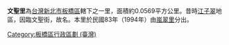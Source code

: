 {{Coord|25.0289019|121.4788238|source:GoogleMaps|display=title}}
{{ROC Village or Li Info|
City/CountyName=新北市|
DivName=板橋區|
Village/LiName=文聖|
Village/Li=里|
OldName =|
Longitude =|
Latitude =|
AreaTotal =0.0569|
HouseholdTotal=1,424|
PopTotal =4,129|
YearMonth=2013年1月|
Head =楊仁瑰|
Male =|
Female =|
Sub =17|
Website =|
Neighbors =|
MapLocation =|
Address =文聖街149巷27號|
DataSource =
}}
'''文聖里'''為[[台灣|台灣]][[新北市|新北市]][[板橋區_(台灣)|板橋區]]轄下之一里，面積約0.0569平方公里。昔時[[江子翠|江子翠]]地區，因臨文聖街，故名。本里於民國83年（1994年）由[[嵐翠里|嵐翠里]]分出。

{{新北市板橋區}}

[[Category:板橋區行政區劃_(臺灣)|Category:板橋區行政區劃 (臺灣)]]